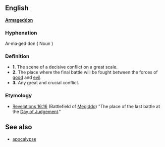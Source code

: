==English==

'''[http://en.wikipedia.org/wiki/Armageddon Armageddon]''' 

===Hyphenation===
Ar·ma·ged·don ( Noun )

===Definition===
* '''1.''' The scene of a decisive conflict on a great scale.
* '''2.''' The place where the final battle will be fought between the forces of [[good]] and [[evil]].
* '''3.''' Any great and crucial conflict.

===Etymology===
* [http://en.wikipedia.org/wiki/Book_of_Revelation Revelations 16:16] (Battlefield of [http://en.wikipedia.org/wiki/Mount_Megiddo Megiddo]) "The place of the last battle at the [http://en.wikipedia.org/wiki/Day_of_Judgement Day of Judgement]."

==See also==
* [[apocalypse]]